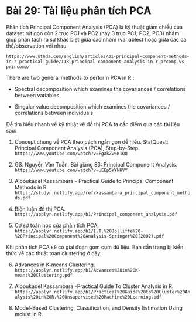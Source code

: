 # **Bài 29: Tài liệu phân tích PCA** {.unnumbered}

Phân tích Principal Component Analysis (PCA) là kỹ thuật giảm chiều của dataset rút gọn còn 2 trục PC1 và PC2 (hay 3 trục PC1, PC2, PC3) nhằm giúp phân tách ra sự khác biệt giữa các nhóm (variables) hoặc giữa các cá thể/observation với nhau.

`https://www.sthda.com/english/articles/31-principal-component-methods-in-r-practical-guide/118-principal-component-analysis-in-r-prcomp-vs-princomp/`

There are two general methods to perform PCA in R :

* Spectral decomposition which examines the covariances / correlations between variables

* Singular value decomposition which examines the covariances / correlations between individuals

Để tìm hiểu nhanh về kỹ thuật vẽ đồ thị PCA ta cần điểm qua các tài liệu sau:

1. Concept chung về PCA theo cách ngắn gọn dễ hiểu. StatQuest: Principal Component Analysis (PCA), Step-by-Step. `https://www.youtube.com/watch?v=FgakZw6K1QQ`

2. GS. Nguyễn Văn Tuấn. Bài giảng 83: Principal Component Analysis. `https://www.youtube.com/watch?v=uEEp5WYNHVY`

3. Alboukadel Kassambara - Practical Guide to Principal Component Methods in R. `https://studyr.netlify.app/ref/kassambara_principal_component_methods.pdf`

4. Biện luận đồ thị PCA. `https://applyr.netlify.app/b1/Principal_component_analysis.pdf`

5. Cơ sở toán học của phân tích PCA. `https://applyr.netlify.app/b1/I.T.%20Jolliffe%20-%20Principal%20Component%20Analysis-Springer%20(2002).pdf`

Khi phân tích PCA sẽ có giai đoạn gom cụm dữ liệu. Bạn cần trang bị kiến thức về các thuật toán clustering ở đây.

6. Advances in K-means Clustering. `https://applyr.netlify.app/b1/Advances%20in%20K-means%20Clustering.pdf`

7. Alboukadel Kassambara -Practical Guide To Cluster Analysis in R.  `https://applyr.netlify.app/b1/Practical%20Guide%20to%20Cluster%20Analysis%20in%20R.%20Unsupervised%20Machine%20Learning.pdf`

8. Model-Based Clustering, Classification, and Density Estimation Using mclust in R. 


